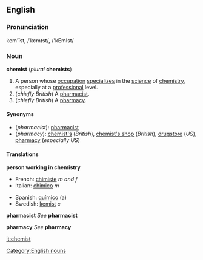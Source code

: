 ==English==
===Pronunciation===
kem'ĭst, /ˈkɛmɪst/, /'kEmIst/

===Noun===
'''chemist''' (''plural'' '''chemists''')

#A person whose [[occupation]] [[specialize]]s in the [[science]] of [[chemistry]], especially at a [[professional]] level.
#(''chiefly British'') A [[pharmacist]].
#(''chiefly British'') A [[pharmacy]].

====Synonyms====
*(''pharmacist''): [[pharmacist]]
*(''pharmacy''): [[chemist's]] (''British''), [[chemist's shop]] (''British''), [[drugstore]] (''US''), [[pharmacy]] (''especially US'')

====Translations====
'''person working in chemistry'''
{{top}}
*French: [[chimiste]] ''m and f''
*Italian: [[chimico]] ''m''
{{mid}}
*Spanish: [[químico]] (a)
*Swedish: [[kemist]] ''c''
{{bottom}}
'''pharmacist'''
''See'' '''pharmacist'''

'''pharmacy'''
''See'' '''pharmacy'''

[[Category:English nouns]]
[[it:chemist]]